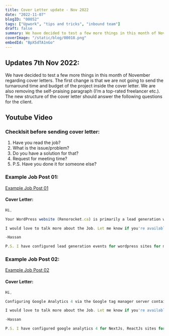 ```yaml
---
title: Cover Letter update - Nov 2022
date: "2022-11-07"
blogID: "00052"
tags: ["Upwork", "tips and tricks", "inbound team"]
draft: false
summary: We have decided to test a few more things in this month of November regarding cover letters. The first change is that we are not going to send the turnaround time and budget of the project inside the cover letter.
coverImage: "/static/blog/00018.png"
embedId: "BpX5dTA1nGo"
---
```



## Updates 7th Nov 2022:

We have decided to test a few more things in this month of November regarding cover letters. The first change is that we are not going to send the turnaround time and budget of the project inside the cover letter. We are also removing the self-praising paragraph (I’m a top-rated freelancer etc.). The new structure of the cover letter should answer the following questions for the client.

## Youtube Video

<YoutubeEmbed embedId='BpX5dTA1nGo' />

### Checklsit before sending cover letter:

1. Have you read the job?
2. What is the issue/problem?
3. Do you have a solution for that?
4. Request for meeting time?
5. P.S. Have you done it for someone else?

### Example Job Post 01:

[Example Job Post 01](https://www.upwork.com/jobs/~018abcf29fb4215f2b)

#### Cover Letter:

```javascript
Hi,

Your WordPress website (Renorocket.ca) is primarily a lead generation website, and currently, there are multiple integrations of Google Analytics through Google site kit and Google tag manager, which are sending multiple pageview events for each user. We can remove the Google site kit plug-in and configure everything using Google tag manager so that we will have more control over the events. Google Analytics 4 is only tracking the page events; we can also configure form submission events for universal analytics and Google Analytics 4.

I would love to talk more about the Job. Let me know if you're available for a meeting.

-Hassan

P.S. I have configured lead generation events for wordpress sites for many clients and one of them is a 5-star job on my profile from paul.
```

### Example Job Post 02:

[Example Job Post 02](https://www.upwork.com/jobs/~01837e5d542a4cc0e2)

#### Cover Letter:

```javascript
Hi,

Configuring Google Analytics 4 via the Google tag manager server container is not absolutely necessary however it is a good practice as moving forward the browsers will not let Google Analytics track data as it has been happening to Facebook pixel for about one year now.

I would love to talk more about the Job. Let me know if you're available for a meeting.

-Hassan

P.S. I have configured google analytics 4 for NextJs, ReactJs sites for many WebApp clients and one of them is a 5-star job on my profile from John.
```
